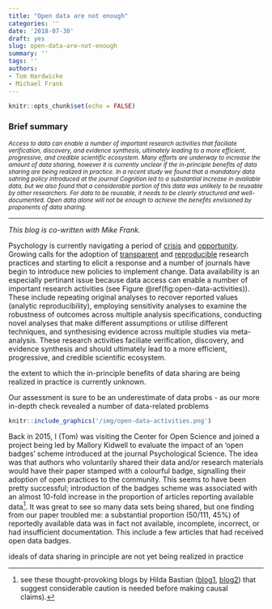 ```yaml
---
title: "Open data are not enough"
categories: ''
date: '2018-07-30'
draft: yes
slug: open-data-are-not-enough
summary: ''
tags: ''
authors:
- Tom Hardwicke
- Michael Frank
---
```


```r
knitr::opts_chunk$set(echo = FALSE)
```

### Brief summary
<small>*Access to data can enable a number of important research activities that faciliate verification, discovery, and evidence synthesis, ultimately leading to a more efficient, progressive, and credible scientific ecosystem. Many efforts are underway to increase the amount of data sharing, however it is currently unclear if the in-principle benefits of data sharing are being realized in practice. In a recent study we found that a mandatory data sahring policy introduced at the journal Cognition led to a substantial increase in available data, but we also found that a considerable portion of this data was unlikely to be reusable by other researchers. For data to be reusable, it needs to be clearly structured and well-documented. Open data alone will not be enough to achieve the benefits envisioned by proponents of data sharing.*</small>

***  

*This blog is co-written with Mike Frank.*

Psychology is currently navigating a period of [crisis](https://doi.org/10.1177%2F1745691612465253) and [opportunity](https://doi.org/10.1177%2F1745691617751884). Growing calls for the adoption of [transparent](http://doi.org/10.1525/collabra.158) and [reproducible](https://doi.org/10.1038/s41562-016-0021) research practices and starting to elicit a response and a number of journals have begin to introduce new policies to implement change. Data availability is an especially pertinant issue because data access can enable a number of important research activities (see Figure \@ref(fig:open-data-activities)). These include repeating original analyses to recover reported values (analytic reproducibility), employing sensitivity analyses to examine the robustness of outcomes across multiple analysis specifications, conducting novel analyses that make different assumptions or utilise different techniques, and synthesising evidence across multiple studies via meta-analysis. These research activities faciliate verification, discovery, and evidence synthesis and should ultimately lead to a more efficient, progressive, and credible scientific ecosystem. 

the extent to which the in-principle benefits of data sharing are being realized in practice is currently unknown.




Our assessment is sure to be an underestimate of data probs - as our more in-depth check revealed a number of data-related problems

```r
knitr::include_graphics('/img/open-data-activities.png')
```


Back in 2015, I (Tom) was visiting the Center for Open Science and joined a project being led by Mallory Kidwell to evaluate the impact of an 'open badges' scheme introduced at the journal Psychological Science. The idea was that authors who voluntarily shared their data and/or research materials would have their paper stamped with a colourful badge, signalling their adoption of open practices to the community. This seems to have been pretty successful; introduction of the badges scheme was associated with an almost 10-fold increase in the proportion of articles reporting available data[^badgesCrit]. It was great to see so many data sets being shared, but one finding from our paper troubled me: a substantial proportion (50/111, 45%) of reportedly available data was in fact not available, incomplete, incorrect, or had insufficient documentation. This include a few articles that had received open data badges.

[^badgesCrit]: see these thought-provoking blogs by Hilda Bastian ([blog1](http://blogs.plos.org/absolutely-maybe/2017/08/29/bias-in-open-science-advocacy-the-case-of-article-badges-for-data-sharing/), [blog2](http://blogs.plos.org/absolutely-maybe/2017/09/01/whats-open-whats-data-whats-proof-whats-spin/)) that suggest considerable caution is needed before making causal claims).



ideals of data sharing in principle are not yet being realized in practice






